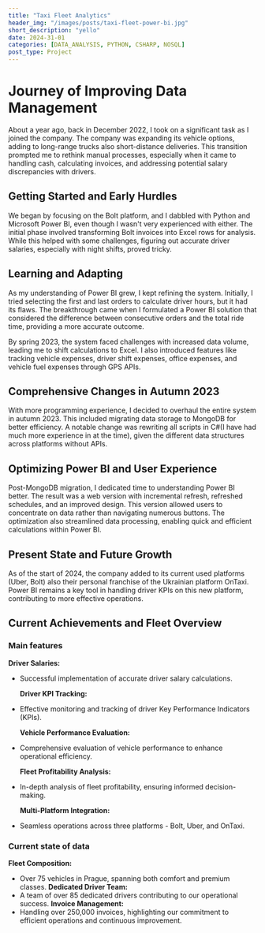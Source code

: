 ```yaml
---
title: "Taxi Fleet Analytics"
header_img: "/images/posts/taxi-fleet-power-bi.jpg"
short_description: "yello"
date: 2024-31-01
categories: [DATA_ANALYSIS, PYTHON, CSHARP, NOSQL]
post_type: Project
---
```


# Journey of Improving Data Management

About a year ago, back in December 2022, I took on a significant task as I joined the company. The company was expanding its vehicle options, adding to long-range trucks also short-distance deliveries. This transition prompted me to rethink manual processes, especially when it came to handling cash, calculating invoices, and addressing potential salary discrepancies with drivers.

## Getting Started and Early Hurdles

We began by focusing on the Bolt platform, and I dabbled with Python and Microsoft Power BI, even though I wasn't very experienced with either. The initial phase involved transforming Bolt invoices into Excel rows for analysis. While this helped with some challenges, figuring out accurate driver salaries, especially with night shifts, proved tricky.

## Learning and Adapting

As my understanding of Power BI grew, I kept refining the system. Initially, I tried selecting the first and last orders to calculate driver hours, but it had its flaws. The breakthrough came when I formulated a Power BI solution that considered the difference between consecutive orders and the total ride time, providing a more accurate outcome.

By spring 2023, the system faced challenges with increased data volume, leading me to shift calculations to Excel. I also introduced features like tracking vehicle expenses, driver shift expenses, office expenses, and vehicle fuel expenses through GPS APIs.

## Comprehensive Changes in Autumn 2023

With more programming experience, I decided to overhaul the entire system in autumn 2023. This included migrating data storage to MongoDB for better efficiency. A notable change was rewriting all scripts in C#(I have had much more experience in at the time), given the different data structures across platforms without APIs.

## Optimizing Power BI and User Experience

Post-MongoDB migration, I dedicated time to understanding Power BI better. The result was a web version with incremental refresh, refreshed schedules, and an improved design. This version allowed users to concentrate on data rather than navigating numerous buttons. The optimization also streamlined data processing, enabling quick and efficient calculations within Power BI.

## Present State and Future Growth

As of the start of 2024, the company added to its current used platforms (Uber, Bolt) also their personal franchise of the Ukrainian platform OnTaxi. Power BI remains a key tool in handling driver KPIs on this new platform, contributing to more effective operations.

## Current Achievements and Fleet Overview

### Main features

**Driver Salaries:**

- Successful implementation of accurate driver salary calculations.

  **Driver KPI Tracking:**

- Effective monitoring and tracking of driver Key Performance Indicators (KPIs).

  **Vehicle Performance Evaluation:**

- Comprehensive evaluation of vehicle performance to enhance operational efficiency.

  **Fleet Profitability Analysis:**

- In-depth analysis of fleet profitability, ensuring informed decision-making.

  **Multi-Platform Integration:**

- Seamless operations across three platforms - Bolt, Uber, and OnTaxi.

### Current state of data

**Fleet Composition:**

- Over 75 vehicles in Prague, spanning both comfort and premium classes.
  **Dedicated Driver Team:**
- A team of over 85 dedicated drivers contributing to our operational success.
  **Invoice Management:**
- Handling over 250,000 invoices, highlighting our commitment to efficient operations and continuous improvement.
